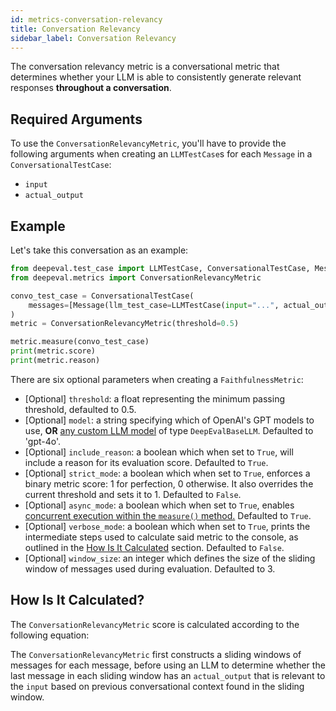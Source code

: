 ```yaml
---
id: metrics-conversation-relevancy
title: Conversation Relevancy
sidebar_label: Conversation Relevancy
---
```



The conversation relevancy metric is a conversational metric that determines whether your LLM is able to consistently generate relevant responses **throughout a conversation**.

## Required Arguments

To use the `ConversationRelevancyMetric`, you'll have to provide the following arguments when creating an `LLMTestCase`s for each `Message` in a `ConversationalTestCase`:

- `input`
- `actual_output`

## Example

Let's take this conversation as an example:

```python
from deepeval.test_case import LLMTestCase, ConversationalTestCase, Message
from deepeval.metrics import ConversationRelevancyMetric

convo_test_case = ConversationalTestCase(
    messages=[Message(llm_test_case=LLMTestCase(input="...", actual_output="..."))]
)
metric = ConversationRelevancyMetric(threshold=0.5)

metric.measure(convo_test_case)
print(metric.score)
print(metric.reason)
```

There are six optional parameters when creating a `FaithfulnessMetric`:

- [Optional] `threshold`: a float representing the minimum passing threshold, defaulted to 0.5.
- [Optional] `model`: a string specifying which of OpenAI's GPT models to use, **OR** [any custom LLM model](metrics-introduction#using-a-custom-llm) of type `DeepEvalBaseLLM`. Defaulted to 'gpt-4o'.
- [Optional] `include_reason`: a boolean which when set to `True`, will include a reason for its evaluation score. Defaulted to `True`.
- [Optional] `strict_mode`: a boolean which when set to `True`, enforces a binary metric score: 1 for perfection, 0 otherwise. It also overrides the current threshold and sets it to 1. Defaulted to `False`.
- [Optional] `async_mode`: a boolean which when set to `True`, enables [concurrent execution within the `measure()` method.](metrics-introduction#measuring-metrics-in-async) Defaulted to `True`.
- [Optional] `verbose_mode`: a boolean which when set to `True`, prints the intermediate steps used to calculate said metric to the console, as outlined in the [How Is It Calculated](#how-is-it-calculated) section. Defaulted to `False`.
- [Optional] `window_size`: an integer which defines the size of the sliding window of messages used during evaluation. Defaulted to 3.

## How Is It Calculated?

The `ConversationRelevancyMetric` score is calculated according to the following equation:

<Equation formula="\text{Conversation Relevancy} = \frac{\text{Number of Messages with Relevant Actual Outputs}}{\text{Total Number of Messages}}" />

The `ConversationRelevancyMetric` first constructs a sliding windows of messages for each message, before using an LLM to determine whether the last message in each sliding window has an `actual_output` that is relevant to the `input` based on previous conversational context found in the sliding window.
